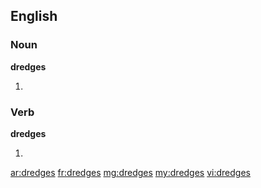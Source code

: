 ==English==

===Noun===
'''dredges'''

# {{plural of|[[dredge]]}}

===Verb===
'''dredges'''

# {{third-person singular of|[[dredge]]}}

[[ar:dredges]]
[[fr:dredges]]
[[mg:dredges]]
[[my:dredges]]
[[vi:dredges]]